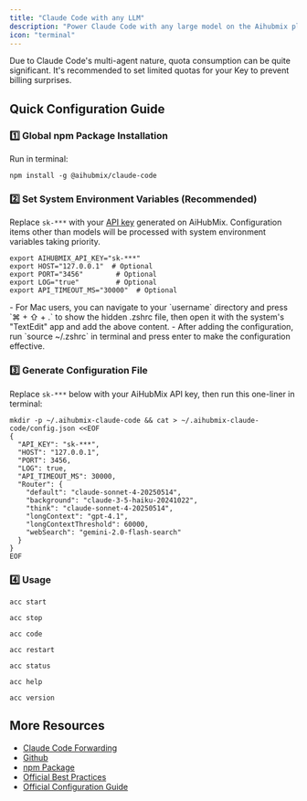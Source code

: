 ```yaml
---
title: "Claude Code with any LLM"
description: "Power Claude Code with any large model on the Aihubmix platform, completely eliminating connection instability and quota purchase difficulties. Aihubmix's forwarding service is based on official channels, compliant and secure, with no need to worry about account risks or hidden restrictions."
icon: "terminal"
---
```


<Warning>
  Due to Claude Code's multi-agent nature, quota consumption can be quite significant. It's recommended to set limited quotas for your Key to prevent billing surprises.
</Warning>

## Quick Configuration Guide

### 1️⃣ Global npm Package Installation

Run in terminal:

```shell
npm install -g @aihubmix/claude-code
```

### 2️⃣ Set System Environment Variables (Recommended)

Replace `sk-***` with your [API key](https://aihubmix.com/token) generated on AiHubMix. Configuration items other than models will be processed with system environment variables taking priority.

```
export AIHUBMIX_API_KEY="sk-***"
export HOST="127.0.0.1"  # Optional
export PORT="3456"        # Optional
export LOG="true"         # Optional
export API_TIMEOUT_MS="30000"  # Optional
```

<Tip>
  - For Mac users, you can navigate to your `username` directory and press `⌘ + ⇧ + .` to show the hidden .zshrc file, then open it with the system's "TextEdit" app and add the above content.
  - After adding the configuration, run `source ~/.zshrc` in terminal and press enter to make the configuration effective.
</Tip>

### 3️⃣ Generate Configuration File

Replace `sk-***` below with your AiHubMix API key, then run this one-liner in terminal:

```shell
mkdir -p ~/.aihubmix-claude-code && cat > ~/.aihubmix-claude-code/config.json <<EOF
{
  "API_KEY": "sk-***",
  "HOST": "127.0.0.1",
  "PORT": 3456,
  "LOG": true,
  "API_TIMEOUT_MS": 30000,
  "Router": {
    "default": "claude-sonnet-4-20250514",
    "background": "claude-3-5-haiku-20241022",
    "think": "claude-sonnet-4-20250514",
    "longContext": "gpt-4.1",
    "longContextThreshold": 60000,
    "webSearch": "gemini-2.0-flash-search"
  }
}
EOF
```

### 4️⃣ Usage

<CodeGroup>

```shell Start Service
acc start
```


```shell Stop Service
acc stop
```


```shell Run CC
acc code
```


```shell Restart Service (needed after configuration changes)
acc restart
```


```shell Status Check
acc status
```


```shell Show Help
acc help
```


```shell Check Version
acc version
```

</CodeGroup>

## More Resources

- [Claude Code Forwarding](/en/api/Claude-Code)
- [Github](https://github.com/inferera/aihubmix/blob/main/packages/claude-code/README.md)
- [npm Package](https://www.npmjs.com/package/@aihubmix/claude-code)
- [Official Best Practices](https://www.anthropic.com/engineering/claude-code-best-practices)
- [Official Configuration Guide](https://docs.anthropic.com/en/docs/claude-code/settings#settings-files)